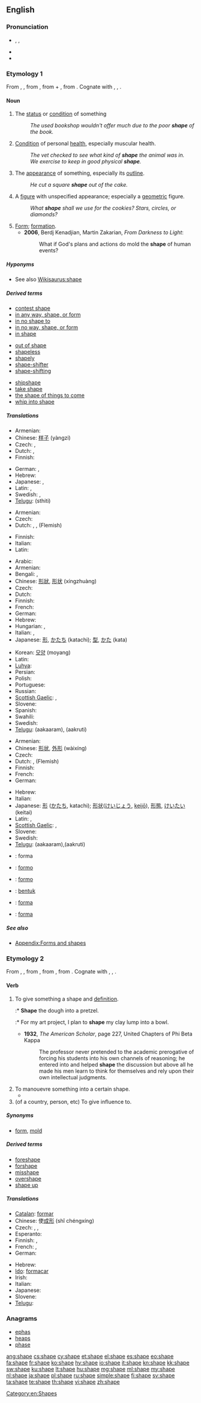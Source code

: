 {{also|in shape}}
==English==

===Pronunciation===
* {{enPR|shāp}}, {{IPA|/ʃeɪp/}}, {{SAMPA|/SeIp/}}
* {{audio|en-us-shape.ogg|Audio (US)}}
* {{rhymes|eɪp}}

===Etymology 1===
From {{etyl|enm}} {{term|shap|lang=enm}}, {{term|schape|lang=enm}}, from {{etyl|ang}} {{term|gesceap|ġesceap|shape, form, created being, creature, creation, dispensation, fate, condition, sex, gender, genitalia|lang=ang}}, from {{proto|Germanic|ga-|lang=en}} + {{proto|Germanic|title=|skapan|shape, nature, condition|lang=en}}, from {{proto|Indo-European|(s)kÀp-|to split, cut|lang=en}}. Cognate with {{etyl|dum|-}} {{term|schap||form|lang=dum}}, {{etyl|gmh|-}} {{term|geschaf||creature|lang=gmh}}, {{etyl|is|-}} {{term|skap||state, condition, temper, mood|lang=is}}.

====Noun====
{{en-noun}}

# The [[status]] or [[condition]] of something
#: ''The used bookshop wouldn't offer much due to the poor '''shape''' of the book.''
# [[condition|Condition]] of personal [[health]], especially muscular health.
#: ''The vet checked to see what kind of '''shape''' the animal was in.''
#: ''We exercise to keep in good physical '''shape'''.''
# The [[appearance]] of something, especially its [[outline]].
#: ''He cut a square '''shape''' out of the cake.''
# A [[figure]] with unspecified appearance; especially a [[geometric]] figure.
#: ''What '''shape''' shall we use for the cookies?  Stars, circles, or diamonds?''
# [[form|Form]]; [[formation]].
#*'''2006''', Berdj Kenadjian, Martin Zakarian, ''From Darkness to Light'':
#*: What if God's plans and actions do mold the '''shape''' of human events?

=====Hyponyms=====
* See also [[Wikisaurus:shape]]

=====Derived terms=====
{{top3}}
* [[contest shape]]
* [[in any way, shape, or form]]
* [[in no shape to]]
* [[in no way, shape, or form]]
* [[in shape]]
{{mid3}}
* [[out of shape]]
* [[shapeless]]
* [[shapely]]
* [[shape-shifter]]
* [[shape-shifting]]
{{mid3}}
* [[shipshape]]
* [[take shape]]
* [[the shape of things to come]]
* [[whip into shape]]
{{bottom}}

=====Translations=====
{{trans-top|status or condition}}
* Armenian: {{t|hy|վիճակ|tr=vič̣ak}}
* Chinese: [[样子]] (yàngzi)
* Czech: {{t+|cs|stav|m}}, {{t+|cs|forma|f}}
* Dutch: {{t+|nl|staat}}, {{t+|nl|status}}
* Finnish: {{t+|fi|kunto}}
{{trans-mid}}
* German: {{t+|de|Zustand|m}}, {{t+|de|Form|f}}
* Hebrew: {{t+|he|מצב|m|tr=matsáv}}
* Japanese: {{t+|ja|様子}}, {{t-|ja|ようす|tr=yōsu}}
* Latin: {{t|la|forma}}, {{t|la|figura}}
* Swedish: {{t+|sv|form|c}}, {{t+|sv|tillstånd|n}}
* [[Telugu]]: {{t|te|స్థితి}}(sthiti)
{{trans-bottom}}

{{trans-top|condition of personal health, especially muscular health}}
* Armenian: {{t|hy|վիճակ|tr=vič̣ak}}
* Czech: {{t+|cs|forma|f}}
* Dutch: {{t+|nl|vorm}}, {{t+|nl|conditie}}, {{t-|nl|fysiek}} (Flemish)
{{trans-mid}}
* Finnish: {{t+|fi|kunto}}
* Italian: {{t|it|forma}}
* Latin: {{t|la|forma}}
{{trans-bottom}}

{{trans-top|appearance or outline}}
* Arabic: {{Arab|[[شكل]]}} {{IPAchar|(šakl)}}
* Armenian: {{t-|hy|ձև|tr=jev}}
* Bengali: {{t|bn|আকৃতি}}, {{t|bn|আকার}}
* Chinese: [[形狀]], [[形状]] (xíngzhuàng)
* Czech: {{t+|cs|tvar|m}}
* Dutch: {{t+|nl|vorm}}
* Finnish: {{t+|fi|muoto}}
* French: {{t+|fr|forme|f}}
* German: {{t+|de|Form|f}}
* Hebrew: {{t-|he|צורה|f|tr=tsurá}}
* Hungarian: {{t+|hu|alak}}, {{t+|hu|forma}}
* Italian: {{t+|it|forma|f}}, {{t+|it|sagoma}}
* Japanese: [[形]], [[かたち]] (katachi); [[型]], [[かた]] (kata)
{{trans-mid}}
* Korean: [[모양]] (moyang)
* Latin: {{t|la|forma}}
* [[Luhya]]: {{tø|luy|liumbo}}
* Persian: {{t|fa|شکل|sc=fa-Arab}}
* Polish: {{t+|pl|kształt|m}}
* Portuguese: {{t+|pt|forma|f}}
* Russian: {{t+|ru|форма|f|tr=fórma}}
* [[Scottish Gaelic]]: {{t-|gd|cumadh|m|xs=Scottish Gaelic}}, {{t-|gd|cruth|m|xs=Scottish Gaelic}}
* Slovene: {{t+|sl|oblika|f}}
* Spanish: {{t+|es|forma|f}}
* Swahili: {{t+|sw|umbo|xs=Swahili}}
* Swedish: {{t+|sv|form|c}}
* [[Telugu]]: {{t|te|ఆకారం}}(aakaaram),{{t|te|ఆకృతి}} (aakruti)
{{trans-bottom}}

{{trans-top|figure}}
* Armenian: {{t-|hy|ձև|tr=jev}}
* Chinese: [[形状]], [[外形]] (wàixíng)
* Czech: {{t+|cs|tvar|m}}
* Dutch: {{t+|nl|vorm}},  {{t-|nl|fysiek}} (Flemish)
* Finnish: {{t+|fi|muoto}}
* French: {{t+|fr|forme|f}}
* German: {{t+|de|Form|f}}
{{trans-mid}}
* Hebrew: {{t-|he|צורה|f|tr=tsurá}}
* Italian: {{t|it|forma|f}}
* Japanese: [[形]] ([[かたち]], katachi); [[形状]]([[けいじょう]], [[keijō]]), [[形態]], [[けいたい]] (keitai)
* Latin: {{t|la|figura}}, {{t|la|forma}}
* [[Scottish Gaelic]]: {{t-|gd|cumadh|m|xs=Scottish Gaelic}}, {{t-|gd|cruth|m|xs=Scottish Gaelic}}
* Slovene: {{t+|sl|oblika|f}}
* Swedish: {{t+|sv|form|c}}
* [[Telugu]]: {{t|te|ఆకారం}}(aakaaram),{{t|te|ఆకృతి}}(aakruti)
{{trans-bottom}}

{{checktrans-top}}
* {{ttbc|ca}}: forma
* {{ttbc|eo}}: [[formo]]
* {{ttbc|io}}: [[formo]]
* {{ttbc|id}}: [[bentuk]]
* {{ttbc|it}}: [[forma]]
* {{ttbc|es}}: [[forma]] {{f}}
{{trans-bottom}}

=====See also=====
* [[Appendix:Forms and shapes]]

===Etymology 2===
From {{etyl|enm}} {{term|shapen|lang=enm}}, {{term|schapen|lang=enm}}, from {{etyl|ang}} {{term|scieppan||to shape, form, make, create, assign, arrange, destine, order, adjudge|lang=ang}}, from {{proto|Germanic|skapjanan|to create|lang=en}}, from {{proto|Indo-European|(s)kÀp-|to split, divide|lang=en}}. Cognate with {{etyl|nl|-}} {{term|scheppen|lang=nl}}, {{etyl|de|-}} {{term|schaffen|lang=de}}, {{etyl|sv|-}} {{term|skapa||to create, make|lang=sv}}.

====Verb====
{{en-verb|shapes|shaping|'''[[shaped]]''' or (''archaic'') '''[[shope]]'''|'''[[shaped]]''' or '''[[shapen]]'''}}

# {{transitive}} To give something a shape and [[definition]].
#:* '''Shape''' the dough into a pretzel.
#:* For my art project, I plan to '''shape''' my clay lump into a bowl.
#* '''1932''', ''The American Scholar'', page 227, United Chapters of Phi Beta Kappa
#*: The professor never pretended to the academic prerogative of forcing his students into his own channels of reasoning; he entered into and helped '''shape''' the discussion but above all he made his men learn to think for themselves and rely upon their own intellectual judgments.
# To manouevre something into a certain shape.
#* {{quote-news
|year=2010
|date=December 29
|author=Mark Vesty
|title=Wigan 2 - 2 Arsenal
|work=BBC
|url=http://news.bbc.co.uk/sport1/hi/football/eng_prem/9322845.stm
|page=
|passage=Bendtner's goal-bound shot was well saved by goalkeeper Ali Al Habsi but fell to Arsahvin on the edge of the area and the Russian swivelled, '''shaped''' his body and angled a sumptuous volley into the corner. }}
# (of a country, person, etc) To give influence to.

=====Synonyms=====
* {{sense|give shape}} [[form]], [[mold]]

=====Derived terms=====
* [[foreshape]]
* [[forshape]]
* [[misshape]]
* [[overshape]]
* [[shape up]]
<!--derived from "shape up": * [[shape up or ship out]]-->

=====Translations=====
{{trans-top|to give something a [[shape]]}}
* [[Catalan]]: [[formar]]
* Chinese: 使[[成形]] (shǐ chéngxíng)
* Czech: {{t|cs|utvářet}}, {{t|cs|formovat}}, {{t|cs|tvarovat}}
* Esperanto: {{t-|eo|formi|xs=Esperanto}}
* Finnish: {{t+|fi|muotoilla}}, {{t-|fi|muovata}}
* French: {{t|fr|donner une forme}},  {{t+|fr|former}}
* German: {{t+|de|formen}}
{{trans-mid}}
* Hebrew: {{t-|he|עיצב|tr=itsév}}
* [[Ido]]: [[formacar]]
* Irish: {{t-|ga|cum|xs=Irish}}
* Italian: {{t|it|modellare}}
* Japanese: {{t-|ja|形作る|tr=katachizukeru}}
* Slovene: {{t-|sl|oblikovati}}
* [[Telugu]]: {{t|te|రూపుదిద్దు|tr=rupudiddu|sc=Telu}}
{{trans-bottom}}

===Anagrams===
* [[ephas#English|ephas]]
* [[heaps#English|heaps]]
* [[phase#English|phase]]

[[Category:en:Shapes]]

[[ang:shape]]
[[cs:shape]]
[[cy:shape]]
[[et:shape]]
[[el:shape]]
[[es:shape]]
[[eo:shape]]
[[fa:shape]]
[[fr:shape]]
[[ko:shape]]
[[hy:shape]]
[[io:shape]]
[[it:shape]]
[[kn:shape]]
[[kk:shape]]
[[sw:shape]]
[[ku:shape]]
[[lt:shape]]
[[hu:shape]]
[[mg:shape]]
[[ml:shape]]
[[my:shape]]
[[nl:shape]]
[[ja:shape]]
[[pl:shape]]
[[ru:shape]]
[[simple:shape]]
[[fi:shape]]
[[sv:shape]]
[[ta:shape]]
[[te:shape]]
[[th:shape]]
[[vi:shape]]
[[zh:shape]]